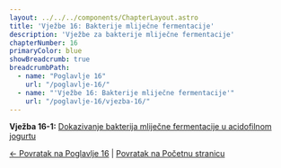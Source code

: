 ```yaml
---
layout: ../../../components/ChapterLayout.astro
title: 'Vježbe 16: Bakterije mliječne fermentacije'
description: 'Vježbe za bakterije mliječne fermentacije'
chapterNumber: 16
primaryColor: blue
showBreadcrumb: true
breadcrumbPath:
  - name: "Poglavlje 16"
    url: "/poglavlje-16/"
  - name: "'Vježbe 16: Bakterije mliječne fermentacije'"
    url: "/poglavlje-16/vjezba-16/"
---
```



**Vježba 16-1:** [Dokazivanje bakterija mliječne fermentacije u acidofilnom jogurtu](/poglavlje-16/vjezbe/vjezba-16-1/)

[← Povratak na Poglavlje 16](../) | [Povratak na Početnu stranicu](/)
